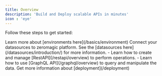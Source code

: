 ```yaml
---
title: Overview 
description: 'Build and Deploy scalable APIs in minutes'
icon : 'eye'
---
```


Follow these steps to get started:

<Steps>
  <Step title="Setup development environment">
    Learn more about [environments here](/basics/environment)
  </Step>
  <Step title="Connect a data source">
    Connect your datasources to zeromagic platform. See the [datasources here](/datasources/introduction/) for more information.
  </Step>
  <Step title="Create RestAPI / GraphQL API">
    - Learn how to create and manage [RestAPI](/restapi/overview) to perform operations.
    - Learn how to use [GraphQL API](/graphql/overview) to query and manipulate the data.
  </Step>

  <Step title="Push to Deploy">
    Get more information about [deployment](/deployment)
  </Step>
</Steps>
